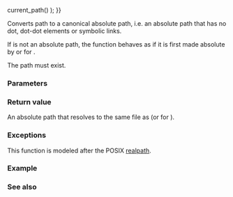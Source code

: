 {{cpp/experimental/fs/title|canonical}}
{{cpp/experimental/fs/navbar}}
{{dcl begin}}
{{dcl header|experimental/filesystem}}
{{dcl|num=1|since=fs_ts|1=
path canonical( const path&amp; p, const path&amp; base {{=}} current_path() );
}}
{{dcl|num=2|since=fs_ts|1=
path canonical( const path&amp; p, error_code&amp; ec );
}}
{{dcl|num=3|since=fs_ts|1=
path canonical( const path&amp; p, const path&amp; base, error_code&amp; ec );
}}
{{dcl end}}

Converts path {{c|p}} to a canonical absolute path, i.e. an absolute path that has no dot, dot-dot elements or symbolic links.

If {{c|p}} is not an absolute path, the function behaves as if it is first made absolute by {{c|absolute(p, base)}} or {{c|absolute(p)}} for {{v|2}}.

The path {{c|p}} must exist.

===Parameters===
{{par begin}}
{{par|p|a path which may be absolute or relative to {{c|base}}, and which must be an existing path}}
{{par|base|base path to be used in case {{c|p}} is relative}}
{{par|ec|error code to store error status to}}
{{par end}}

===Return value===
An absolute path that resolves to the same file as {{c|absolute(p, base)}} (or {{c|absolute(p)}} for {{v|2}}).

===Exceptions===
{{cpp/experimental/fs/error_handling|p|base}}

This function is modeled after the POSIX [https://pubs.opengroup.org/onlinepubs/9699919799/functions/realpath.html realpath].

===Example===
{{example
|code=
#include &lt;experimental/filesystem&gt;
#include &lt;iostream&gt;
namespace fs = std::experimental::filesystem;

int main()
{
    fs::path p = fs::path("..") / ".." / "AppData";
    std::cout &lt;&lt; "Current path is " &lt;&lt; fs::current_path() &lt;&lt; '\n'
              &lt;&lt; "Canonical path for " &lt;&lt; p &lt;&lt; " is " &lt;&lt; fs::canonical(p) &lt;&lt; '\n';
}
|p=true
|output=
Current path is "C:\Users\abcdef\AppData\Local\Temp"
Canonical path for "..\..\AppData" is "C:\Users\abcdef\AppData"
}}

===See also===
{{dsc begin}}
{{dsc inc|cpp/experimental/fs/dsc path}}
{{dsc inc|cpp/experimental/fs/dsc absolute}}
{{dsc end}}